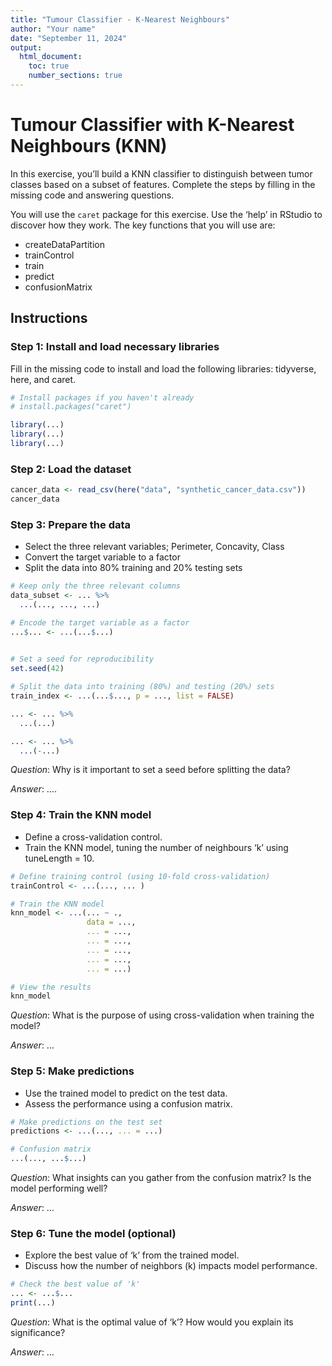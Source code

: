 ```yaml
---
title: "Tumour Classifier - K-Nearest Neighbours"
author: "Your name"
date: "September 11, 2024"
output: 
  html_document:
    toc: true
    number_sections: true
---
```


# Tumour Classifier with K-Nearest Neighbours (KNN)

In this exercise, you'll build a KNN classifier to distinguish between tumor classes based on a subset of features. Complete the steps by filling in the missing code and answering questions.

You will use the `caret` package for this exercise. Use the 'help' in RStudio to discover how they work. The key functions that you will use are:

- createDataPartition
- trainControl
- train
- predict
- confusionMatrix

## Instructions

### Step 1: Install and load necessary libraries

Fill in the missing code to install and load the following libraries: tidyverse, here, and caret.

```r
# Install packages if you haven't already
# install.packages("caret")

library(...) 
library(...)
library(...)
```

### Step 2: Load the dataset

```r
cancer_data <- read_csv(here("data", "synthetic_cancer_data.csv"))
cancer_data
```

### Step 3: Prepare the data

-   Select the three relevant variables; Perimeter, Concavity, Class
-   Convert the target variable to a factor
-   Split the data into 80% training and 20% testing sets

```r

# Keep only the three relevant columns
data_subset <- ... %>% 
  ...(..., ..., ...)

# Encode the target variable as a factor
...$... <- ...(...$...)

  
# Set a seed for reproducibility
set.seed(42)

# Split the data into training (80%) and testing (20%) sets
train_index <- ...(...$..., p = ..., list = FALSE)

... <- ... %>% 
  ...(...)

... <- ... %>% 
  ...(-...)

```

*Question*: Why is it important to set a seed before splitting the data?

*Answer*: ....

### Step 4: Train the KNN model

-   Define a cross-validation control.
-   Train the KNN model, tuning the number of neighbours 'k' using tuneLength = 10.

```r
# Define training control (using 10-fold cross-validation)
trainControl <- ...(..., ... )

# Train the KNN model 
knn_model <- ...(... ~ ., 
                 data = ..., 
                 ... = ...,
                 ... = ...,
                 ... = ...,
                 ... = ...,
                 ... = ...)

# View the results
knn_model

```

*Question*: What is the purpose of using cross-validation when training the model?

*Answer*: ...

### Step 5: Make predictions

-   Use the trained model to predict on the test data.
-   Assess the performance using a confusion matrix.

```r
# Make predictions on the test set
predictions <- ...(..., ... = ...)

# Confusion matrix  
...(..., ...$...)

```

*Question*: What insights can you gather from the confusion matrix? Is the model performing well?

*Answer*: ...

### Step 6: Tune the model (optional)

-   Explore the best value of 'k' from the trained model.
-   Discuss how the number of neighbors (k) impacts model performance.

```r
# Check the best value of 'k'
... <- ...$...
print(...)
```

*Question*: What is the optimal value of 'k'? How would you explain its significance?

*Answer*: ...
